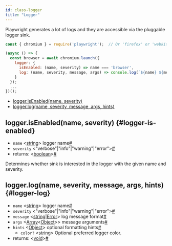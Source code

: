 ```yaml
---
id: class-logger
title: "Logger"
---
```


Playwright generates a lot of logs and they are accessible via the pluggable logger sink.

```js
const { chromium } = require('playwright');  // Or 'firefox' or 'webkit'.

(async () => {
  const browser = await chromium.launch({
    logger: {
      isEnabled: (name, severity) => name === 'browser',
      log: (name, severity, message, args) => console.log(`${name} ${message}`)
    }
  });
  ...
})();
```


- [logger.isEnabled(name, severity)](./api/class-logger.mdx#logger-is-enabled)
- [logger.log(name, severity, message, args, hints)](./api/class-logger.mdx#logger-log)

## logger.isEnabled(name, severity) {#logger-is-enabled}
- `name`<a aria-hidden="true" tabindex="-1" class="list-anchor-link" id="logger-is-enabled-option-name"/> &#60;[string]&#62; logger name<a href="#logger-is-enabled-option-name" class="list-anchor">#</a>
- `severity`<a aria-hidden="true" tabindex="-1" class="list-anchor-link" id="logger-is-enabled-option-severity"/> &#60;"verbose"|"info"|"warning"|"error"&#62;<a href="#logger-is-enabled-option-severity" class="list-anchor">#</a>
- returns:<a aria-hidden="true" tabindex="-1" class="list-anchor-link" id="logger-is-enabled-return"/> &#60;[boolean]&#62;<a href="#logger-is-enabled-return" class="list-anchor">#</a>

Determines whether sink is interested in the logger with the given name and severity.

## logger.log(name, severity, message, args, hints) {#logger-log}
- `name`<a aria-hidden="true" tabindex="-1" class="list-anchor-link" id="logger-log-option-name"/> &#60;[string]&#62; logger name<a href="#logger-log-option-name" class="list-anchor">#</a>
- `severity`<a aria-hidden="true" tabindex="-1" class="list-anchor-link" id="logger-log-option-severity"/> &#60;"verbose"|"info"|"warning"|"error"&#62;<a href="#logger-log-option-severity" class="list-anchor">#</a>
- `message`<a aria-hidden="true" tabindex="-1" class="list-anchor-link" id="logger-log-option-message"/> &#60;[string]|[Error]&#62; log message format<a href="#logger-log-option-message" class="list-anchor">#</a>
- `args`<a aria-hidden="true" tabindex="-1" class="list-anchor-link" id="logger-log-option-args"/> &#60;[Array]<[Object]>&#62; message arguments<a href="#logger-log-option-args" class="list-anchor">#</a>
- `hints`<a aria-hidden="true" tabindex="-1" class="list-anchor-link" id="logger-log-option-hints"/> &#60;[Object]&#62; optional formatting hints<a href="#logger-log-option-hints" class="list-anchor">#</a>
  - `color?` &#60;[string]&#62; Optional preferred logger color.
- returns:<a aria-hidden="true" tabindex="-1" class="list-anchor-link" id="logger-log-return"/> &#60;[void]&#62;<a href="#logger-log-return" class="list-anchor">#</a>

[Accessibility]: ./api/class-accessibility.mdx "Accessibility"
[Android]: ./api/class-android.mdx "Android"
[AndroidDevice]: ./api/class-androiddevice.mdx "AndroidDevice"
[AndroidInput]: ./api/class-androidinput.mdx "AndroidInput"
[AndroidSocket]: ./api/class-androidsocket.mdx "AndroidSocket"
[AndroidWebView]: ./api/class-androidwebview.mdx "AndroidWebView"
[APIRequest]: ./api/class-apirequest.mdx "APIRequest"
[APIRequestContext]: ./api/class-apirequestcontext.mdx "APIRequestContext"
[APIResponse]: ./api/class-apiresponse.mdx "APIResponse"
[APIResponseAssertions]: ./test-assertions.mdx "APIResponseAssertions"
[Browser]: ./api/class-browser.mdx "Browser"
[BrowserContext]: ./api/class-browsercontext.mdx "BrowserContext"
[BrowserServer]: ./api/class-browserserver.mdx "BrowserServer"
[BrowserType]: ./api/class-browsertype.mdx "BrowserType"
[CDPSession]: ./api/class-cdpsession.mdx "CDPSession"
[ConsoleMessage]: ./api/class-consolemessage.mdx "ConsoleMessage"
[Coverage]: ./api/class-coverage.mdx "Coverage"
[Dialog]: ./api/class-dialog.mdx "Dialog"
[Download]: ./api/class-download.mdx "Download"
[Electron]: ./api/class-electron.mdx "Electron"
[ElectronApplication]: ./api/class-electronapplication.mdx "ElectronApplication"
[ElementHandle]: ./api/class-elementhandle.mdx "ElementHandle"
[FileChooser]: ./api/class-filechooser.mdx "FileChooser"
[Frame]: ./api/class-frame.mdx "Frame"
[FrameLocator]: ./api/class-framelocator.mdx "FrameLocator"
[JSHandle]: ./api/class-jshandle.mdx "JSHandle"
[Keyboard]: ./api/class-keyboard.mdx "Keyboard"
[Locator]: ./api/class-locator.mdx "Locator"
[LocatorAssertions]: ./test-assertions.mdx "LocatorAssertions"
[Logger]: ./api/class-logger.mdx "Logger"
[Mouse]: ./api/class-mouse.mdx "Mouse"
[Page]: ./api/class-page.mdx "Page"
[PageAssertions]: ./test-assertions.mdx "PageAssertions"
[Playwright]: ./api/class-playwright.mdx "Playwright"
[PlaywrightAssertions]: ./test-assertions.mdx "PlaywrightAssertions"
[Request]: ./api/class-request.mdx "Request"
[Response]: ./api/class-response.mdx "Response"
[Route]: ./api/class-route.mdx "Route"
[ScreenshotAssertions]: ./test-assertions.mdx "ScreenshotAssertions"
[Selectors]: ./api/class-selectors.mdx "Selectors"
[TimeoutError]: ./api/class-timeouterror.mdx "TimeoutError"
[Touchscreen]: ./api/class-touchscreen.mdx "Touchscreen"
[Tracing]: ./api/class-tracing.mdx "Tracing"
[Video]: ./api/class-video.mdx "Video"
[WebSocket]: ./api/class-websocket.mdx "WebSocket"
[Worker]: ./api/class-worker.mdx "Worker"
[Fixtures]: ./api/class-fixtures.mdx "Fixtures"
[Test]: ./api/class-test.mdx "Test"
[TestConfig]: ./api/class-testconfig.mdx "TestConfig"
[TestError]: ./api/class-testerror.mdx "TestError"
[TestInfo]: ./api/class-testinfo.mdx "TestInfo"
[TestOptions]: ./api/class-testoptions.mdx "TestOptions"
[TestPlugin]: ./api/class-testplugin.mdx "TestPlugin"
[TestProject]: ./api/class-testproject.mdx "TestProject"
[WorkerInfo]: ./api/class-workerinfo.mdx "WorkerInfo"
[Location]: ./api/class-location.mdx "Location"
[Reporter]: ./api/class-reporter.mdx "Reporter"
[Suite]: ./api/class-suite.mdx "Suite"
[TestCase]: ./api/class-testcase.mdx "TestCase"
[TestResult]: ./api/class-testresult.mdx "TestResult"
[TestStep]: ./api/class-teststep.mdx "TestStep"
[Element]: https://developer.mozilla.org/en-US/docs/Web/API/element "Element"
[EvaluationArgument]: ./evaluating.mdx#evaluation-argument "EvaluationArgument"
[Promise]: https://developer.mozilla.org/en-US/docs/Web/JavaScript/Reference/Global_Objects/Promise "Promise"
[iterator]: https://developer.mozilla.org/en-US/docs/Web/JavaScript/Reference/Iteration_protocols "Iterator"
[origin]: https://developer.mozilla.org/en-US/docs/Glossary/Origin "Origin"
[selector]: https://developer.mozilla.org/en-US/docs/Web/CSS/CSS_Selectors "selector"
[Serializable]: https://developer.mozilla.org/en-US/docs/Web/JavaScript/Reference/Global_Objects/JSON/stringify#Description "Serializable"
[UIEvent.detail]: https://developer.mozilla.org/en-US/docs/Web/API/UIEvent/detail "UIEvent.detail"
[UnixTime]: https://en.wikipedia.org/wiki/Unix_time "Unix Time"
[xpath]: https://developer.mozilla.org/en-US/docs/Web/XPath "xpath"

[Array]: https://developer.mozilla.org/en-US/docs/Web/JavaScript/Reference/Global_Objects/Array "Array"
[boolean]: https://developer.mozilla.org/en-US/docs/Web/JavaScript/Data_structures#Boolean_type "Boolean"
[Buffer]: https://nodejs.org/api/buffer.html#buffer_class_buffer "Buffer"
[ChildProcess]: https://nodejs.org/api/child_process.html "ChildProcess"
[Error]: https://nodejs.org/api/errors.html#errors_class_error "Error"
[EventEmitter]: https://nodejs.org/api/events.html#events_class_eventemitter "EventEmitter"
[function]: https://developer.mozilla.org/en-US/docs/Web/JavaScript/Reference/Global_Objects/Function "Function"
[Map]: https://developer.mozilla.org/en-US/docs/Web/JavaScript/Reference/Global_Objects/Map "Map"
[null]: https://developer.mozilla.org/en-US/docs/Web/JavaScript/Reference/Global_Objects/null "null"
[number]: https://developer.mozilla.org/en-US/docs/Web/JavaScript/Data_structures#Number_type "Number"
[Object]: https://developer.mozilla.org/en-US/docs/Web/JavaScript/Reference/Global_Objects/Object "Object"
[Promise]: https://developer.mozilla.org/en-US/docs/Web/JavaScript/Reference/Global_Objects/Promise "Promise"
[Readable]: https://nodejs.org/api/stream.html#stream_class_stream_readable "Readable"
[RegExp]: https://developer.mozilla.org/en-US/docs/Web/JavaScript/Reference/Global_Objects/RegExp "RegExp"
[string]: https://developer.mozilla.org/en-US/docs/Web/JavaScript/Data_structures#String_type "string"
[void]: https://developer.mozilla.org/en-US/docs/Web/JavaScript/Reference/Global_Objects/undefined "void"
[URL]: https://nodejs.org/api/url.html "URL"

[all available image tags]: https://mcr.microsoft.com/v2/playwright/tags/list "all available image tags"
[Docker Hub]: https://hub.docker.com/_/microsoft-playwright "Docker Hub"
[Dockerfile.focal]: https://github.com/microsoft/playwright/blob/master/utils/docker/Dockerfile.focal "Dockerfile.focal"
